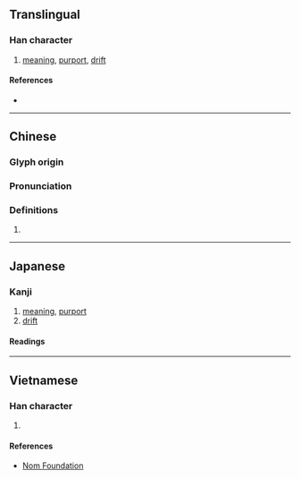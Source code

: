 {{character info/new}}
==Translingual==

===Han character===
{{Han char|rn=61|rad=心|as=06|sn=9|four=91061|canj=PPA,XPPA|ids=⿰忄旨}}

# [[meaning]], [[purport]], [[drift]]

====References====
* {{Han ref|kx=0383.310|dkj=10532|dj=0714.070|hdz=42297.090|uh=6049|ud=24649|bh=CEC7|bd=52935}}

----

==Chinese==
{{zh-forms}}

===Glyph origin===
{{Han etym}}

===Pronunciation===
{{zh-pron
|m=zhǐ
|c=zi2
|mc=y
|oc=y
|cat=
}}

===Definitions===
{{zh-hanzi}}

# {{rfdef|zh}}

----

==Japanese==

===Kanji===
{{ja-kanji|grade=|rs=心06}}

# [[meaning]], [[purport]]
# [[drift]]

====Readings====
{{ja-readings
|goon=し
|kanon=し
|kun=こころ-
}}

----

==Vietnamese==

===Han character===
{{vi-readings|rs=心06|hanviet=chỉ}}

# {{defn|lang=vi|sort=心06}}

====References====
* [http://nomfoundation.org/common/nom_details.php?codepoint=6049 Nom Foundation]